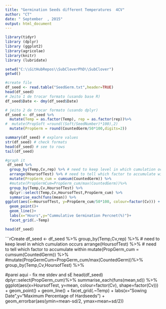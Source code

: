 ```yaml
---
title: "Germination Seeds different Temperatures  4CV"
author: "CT"
date: " September  , 2015"
output: html_document
---
```


```r
library(tidyr)
library (dplyr)
library (ggplot2)  
library(agricolae)
library(knitr)
library (lubridate)

```


```r
setwd("C:\\GitHubRepos\\SubCloverPhD\\SubClover")
getwd()

#create file
df_seed <- read.table("SeedGerm.txt",header=TRUE)
head(df_seed)
# Jeito 1 de trocar formato (usando base R)
df_seed$Date <- dmy(df_seed$Date)

# jeito 2 de trocar formato (usando dplyr)
df_seed <- df_seed %>%
  mutate(Temp = as.factor(Temp), rep = as.factor(rep))%>%
#  mutate(PropSoft =round((Soft/SeedNumber)*100),2)
  mutate(PropGerm = round(CountedGerm/50*100,digits=2))

summary(df_seed) # explore values
str(df_seed) # check formats
head(df_seed) # see to rows
tail(df_seed)

```

```r
#graph it
 df_seed %>%
  group_by(Temp,Cv,rep) %>% # need to keep level in which cumulation occurs
  arrange(HoursofTest) %>% # need to tell which factor to accumulate within
  mutate(PropGerm_cum = cumsum(CountedGerm)) %>%
  #mutate(PropGermCum=PropGerm_cum/max(CountedGerm))%>%
  group_by(Temp,Cv,HoursofTest) %>%
  dplyr::select(Temp,Cv,HoursofTest,PropGerm_cum) %>%
  summarise_each(funs(mean)) %>%
ggplot(aes(x=HoursofTest, y=PropGerm_cum/50*100, colour=factor(Cv))) + # do percentage here
  geom_point()+
  geom_line()+
  labs(x="Hours",y="Cummulative Germination Percnet(%)")+
  facet_grid(.~Temp)

head(df_seed)

```


```rCreate
df_seed <- df_seed %>%
  group_by(Temp,Cv,rep) %>% # need to keep level in which cumulation occurs
  arrange(HoursofTest) %>% # need to tell which factor to accumulate within
  mutate(PropGerm_cum = cumsum(CountedGerm)) %>%
  #mutate(PropGermCum=PropGerm_cum/max(CountedGerm))%>%
  group_by(Temp,Cv,HoursofTest) %>%
  
  #parei aqui - fix me stdev and sE 
  head(df_seed)
  dplyr::select(PropGerm_cum)%>%
  summarise_each(funs(mean,sd)) %>%
  ggplot(aes(x=HoursofTest, y=mean, colour=factor(Cv), shape=factor(Cv))) +
  geom_point() +
  geom_line() +
 facet_grid(.~Temp) +
  labs(x="Sowing Date",y="Maximum Percentage of Hardseeds") +
  geom_errorbar(aes(ymin=mean-sd/2,
                    ymax=mean+sd/2))


